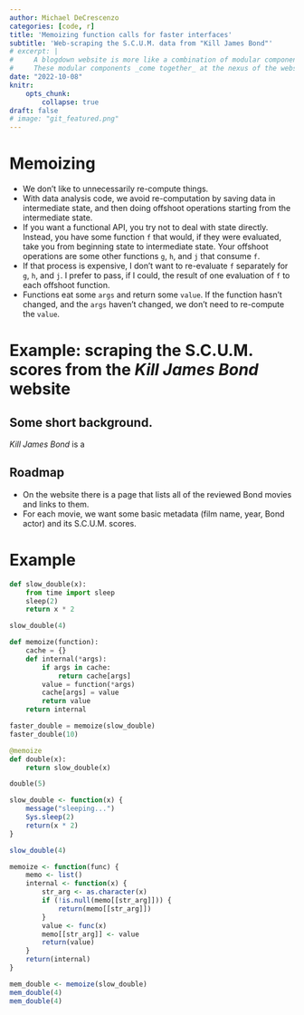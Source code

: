 ```yaml
---
author: Michael DeCrescenzo
categories: [code, r]
title: 'Memoizing function calls for faster interfaces'
subtitle: 'Web-scraping the S.C.U.M. data from "Kill James Bond"'
# excerpt: |
#     A blogdown website is more like a combination of modular components that are better managed independently, each component with its own repository.
#     These modular components _come together_ at the nexus of the website, but the components do not _belong to_ the website.
date: "2022-10-08"
knitr:
    opts_chunk:
        collapse: true
draft: false
# image: "git_featured.png"
---
```


# Memoizing

 - We don't like to unnecessarily re-compute things.
 - With data analysis code, we avoid re-computation by saving data in intermediate state, and then doing offshoot operations starting from the intermediate state.
 - If you want a functional API, you try not to deal with state directly.
   Instead, you have some function `f` that would, if they were evaluated, take you from beginning state to intermediate state.
   Your offshoot operations are some other functions `g`, `h`, and `j` that consume `f`.
- If that process is expensive, I don't want to re-evaluate `f` separately for `g`, `h`, and `j`.
  I prefer to pass, if I could, the result of one evaluation of `f` to each offshoot function.
 - Functions eat some `args` and return some `value`. 
   If the function hasn't changed, and the `args` haven't changed, we don't need to re-compute the `value`.


# Example: scraping the S.C.U.M. scores from the _Kill James Bond_ website

## Some short background.

_Kill James Bond_ is a 

## Roadmap

- On the website there is a page that lists all of the reviewed Bond movies and links to them.
- For each movie, we want some basic metadata (film name, year, Bond actor) and its S.C.U.M. scores.


# Example

```python
def slow_double(x):
    from time import sleep
    sleep(2)
    return x * 2

slow_double(4)
```


```python
def memoize(function):
    cache = {}
    def internal(*args):
        if args in cache:
            return cache[args]
        value = function(*args)
        cache[args] = value
        return value
    return internal
```


```python
faster_double = memoize(slow_double)
faster_double(10)
```

```python
@memoize
def double(x):
    return slow_double(x)

double(5)
```




```r
slow_double <- function(x) {
    message("sleeping...")
    Sys.sleep(2)
    return(x * 2)
}
```

```r
slow_double(4)
```


```r
memoize <- function(func) {
    memo <- list()
    internal <- function(x) {
        str_arg <- as.character(x)
        if (!is.null(memo[[str_arg]])) {
            return(memo[[str_arg]])
        }
        value <- func(x)
        memo[[str_arg]] <- value
        return(value)
    }
    return(internal)
}
```

```r
mem_double <- memoize(slow_double)
mem_double(4)
mem_double(4)
```







